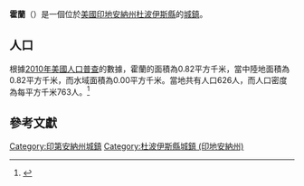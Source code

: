 {{noteTA
|G1=USState
|G2=地名
|G3=Unit
}}
{{Infobox settlement
|name            = 霍蘭
|native_name = Holland
|settlement_type          = [[鎮|城鎮]]
|image_skyline            = Holland, Indiana.jpg
|imagesize                = 250px
|image_map                = Dubois County Indiana Incorporated and Unincorporated areas Holland Highlighted 1834294.svg
|mapsize                  = 250px
|subdivision_type         = [[世界政區索引|國家]]
|subdivision_type1        = [[美国州份|州份]]
|subdivision_type2        = [[印地安納州行政區劃|縣]]
|subdivision_name         = [[美国|美国]]
|subdivision_name1        = [[印地安納州|印地安納州]]
|subdivision_name2        = [[杜波伊斯縣_(印地安納州)|杜波伊斯縣]]
|elevation_ft             = 528
|elevation_m              = 161
|timezone                 = [[北美东部时区|CST]]
|area_total_km2           = 0.82
|area_land_km2            = 0.82
|area_water_km2           = 0.00
|area_total_sq_mi         = 
|area_land_sq_mi          = 
|area_water_sq_mi         = 
|population_as_of         = [[2010年美國人口普查|2010]]
|population_footnotes     = 
|population_total         = 626
|population_density_km2   = auto
|population_density_sq_mi = auto
|utc_offset               = -65
|coordinates              = {{coord|38|14|45|N|87|02|18|W|display=inline,title}}
| coor_pinpoint           = 
| coordinates_footnotes   = 
|timezone_DST             = EDT
|utc_offset_DST           = -4
|postal_code_type         = [[美國郵區編號|郵區編號]]
|postal_code              = 47541
|area_code                = {{link-en|电话区号812|Area code 812|812}}
|blank_name = [[地名信息系统|GNIS ID]]
|blank_info = 436322<ref name="GNIS">{{cite gnis|436322|Holland}}</ref>
}}
'''霍蘭'''（{{lang-en|Holland}}）是一個位於[[美國|美國]][[印地安納州|印地安納州]][[杜波伊斯縣_(印地安納州)|杜波伊斯縣]]的[[鎮|城鎮]]。

== 人口 ==
根據[[2010年美國人口普查|2010年美國人口普查]]的數據，霍蘭的面積為0.82平方千米，當中陸地面積為0.82平方千米，而水域面積為0.00平方千米。當地共有人口626人，而人口密度為每平方千米763人。<ref name="GR8">{{cite web|url=http://factfinder2.census.gov|publisher=[[美国人口调查局|美国人口调查局]]|accessdate=2011-05-14|title=American FactFinder|archive-date=2011-07-26|archive-url=https://web.archive.org/web/20110726025515/http://factfinder2.census.gov/|dead-url=no}}</ref>

== 參考文獻 ==
{{reflist}}
{{杜波伊斯縣 (印地安納州)}}
{{Illinois-geo-stub}}
{{DEFAULTSORT:Holland, Indiana}}
[[Category:印第安納州城鎮|Category:印第安納州城鎮]]
[[Category:杜波伊斯縣城鎮_(印地安納州)|Category:杜波伊斯縣城鎮 (印地安納州)]]